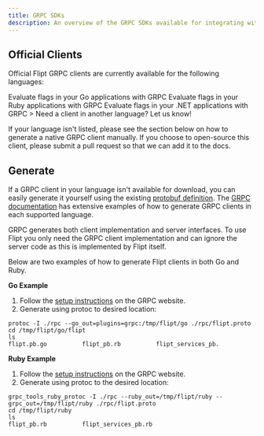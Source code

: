 ```yaml
---
title: GRPC SDKs
description: An overview of the GRPC SDKs available for integrating with Flipt.
---
```


## Official Clients

Official Flipt GRPC clients are currently available for the following languages:

<CardGroup cols={2}>
  <Card
    href="https://github.com/flipt-io/flipt/tree/main/sdk/go"
    title="Go"
    icon="golang"
    color="#00add8"
  >
    Evaluate flags in your Go applications with GRPC
  </Card>
  <Card
    href="https://github.com/flipt-io/flipt-grpc-ruby"
    title="Ruby"
    icon="gem"
    color="#cd412b"
  >
    Evaluate flags in your Ruby applications with GRPC
  </Card>
  <Card
    href="https://github.com/flipt-io/flipt-grpc-dotnet"
    title=".NET"
    icon="microsoft"
    color="#4c8abe"
  >
    Evaluate flags in your .NET applications with GRPC
  </Card>
  <Card
    href="https://github.com/flipt-io/flipt/discussions/2208"
    title="Request a Client"
    icon="github"
    color="#000000"
  >
    > Need a client in another language? Let us know!
  </Card>
</CardGroup>

If your language isn't listed, please see the section below on how to generate
a native GRPC client manually. If you choose to open-source this client, please
submit a pull request so that we can add it to the docs.

## Generate

If a GRPC client in your language isn't available for download, you can easily
generate it yourself using the existing
[protobuf definition](https://github.com/flipt-io/flipt/blob/main/rpc/flipt/flipt.proto).
The [GRPC documentation](https://grpc.io/docs/) has extensive examples of how to
generate GRPC clients in each supported language.

<Note>
  GRPC generates both client implementation and server interfaces. To use Flipt
  you only need the GRPC client implementation and can ignore the server code as
  this is implemented by Flipt itself.
</Note>

Below are two examples of how to generate Flipt clients in both Go and Ruby.

**Go Example**

1. Follow the [setup instructions](https://grpc.io/docs/quickstart/go/) on the GRPC website.
2. Generate using protoc to desired location:

```console
protoc -I ./rpc --go_out=plugins=grpc:/tmp/flipt/go ./rpc/flipt.proto
cd /tmp/flipt/go/flipt
ls
flipt.pb.go          flipt_pb.rb          flipt_services_pb.
```

**Ruby Example**

1. Follow the [setup instructions](https://grpc.io/docs/quickstart/ruby/) on the GRPC website.
2. Generate using protoc to the desired location:

```console
grpc_tools_ruby_protoc -I ./rpc --ruby_out=/tmp/flipt/ruby --grpc_out=/tmp/flipt/ruby ./rpc/flipt.proto
cd /tmp/flipt/ruby
ls
flipt_pb.rb          flipt_services_pb.rb
```
